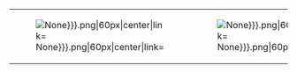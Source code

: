 {| cellspacing="5" cellpadding="0" style="width:420px; margin:0px; background:#cde; border-radius:10px; text-align:center;"
|-
| style="background:#{{#ifeq: {{{e5|None}}}|Hard|ff0|fff}};" |[[File:EventMedal-{{{e1|None}}}.png|60px|center|link=]]
| style="background:#{{#ifeq: {{{e5|None}}}|Hard|ff0|fff}};" |[[File:EventMedal-{{{e2|None}}}.png|60px|center|link=]]
| style="background:#{{#ifeq: {{{e5|None}}}|Hard|ff0|fff}};" |[[File:EventMedal-{{{e3|None}}}.png|60px|center|link=]]
| style="background:#{{#ifeq: {{{e5|None}}}|Hard|ff0|fff}};" |[[File:EventMedal-{{{e4|None}}}.png|60px|center|link=]]
| style="background:#{{#ifeq: {{{e5|None}}}|Hard|ff0|fff}};" |[[File:EventMedal-{{{e5|None}}}.png|60px|center|link=]]
|}